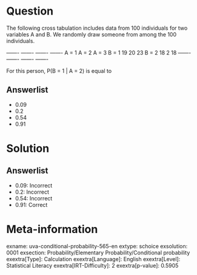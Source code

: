 Question
========

The following cross tabulation includes data from 100 individuals for two variables A and B. We randomly draw someone from among the 100 individuals.

  ------- ------- ------- ------- A = 1 A = 2 A = 3 B = 1 19 20 23 B = 2 18 2 18 ------- ------- ------- -------

For this person, P(B = 1 | A = 2) is equal to

Answerlist
----------

* 0.09
* 0.2
* 0.54
* 0.91

Solution
========

Answerlist
----------

* 0.09: Incorrect
* 0.2: Incorrect
* 0.54: Incorrect
* 0.91: Correct

Meta-information
================
exname: uva-conditional-probability-565-en
extype: schoice
exsolution: 0001
exsection: Probability/Elementary Probability/Conditional probability
exextra[Type]: Calculation
exextra[Language]: English
exextra[Level]: Statistical Literacy
exextra[IRT-Difficulty]: 2
exextra[p-value]: 0.5905
